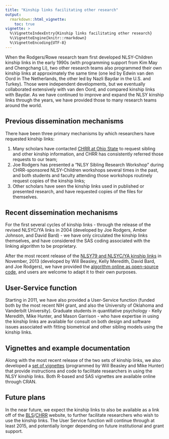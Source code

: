 ```yaml
---
title: "Kinship links facilitating other research"
output: 
  rmarkdown::html_vignette:
    toc: true
vignette: >
  %\VignetteIndexEntry{Kinship links facilitating other research}
  %\VignetteEngine{knitr::rmarkdown}
  %\VignetteEncoding{UTF-8}
---
```


When the Rodgers/Rowe research team first developed NLSY-Children kinship links in the early 1990s (with programming support from Kim May and Chengchang Li), two other research teams also programmed their own kinship links at approximately the same time (one led by Edwin van den Oord in The Netherlands, the other led by Nazli Baydar in the U.S. and Turkey).  Those were independent developments, but we eventually collaborated extensively with van den Oord, and compared kinship links with Baydar.  As we have continued to improve and expand the NLSY kinship links through the years, we have provided those to many research teams around the world.  

## Previous dissemination mechanisms
There have been three primary mechanisms by which researchers have requested kinship links:

  1. Many scholars have contacted [CHRR at Ohio State](https://www.chrr.ohio-state.edu/) to request sibling and other kinship information, and CHRR has consistently referred those requests to our team;  
  2. Joe Rodgers has presented a "NLSY Sibling Research Workshop" during CHRR-sponsored NLSY-Children workshops several times in the past, and both students and faculty attending those workshops routinely request copies of the kinship links;  
  3. Other scholars have seen the kinship links used in published or presented research, and have requested copies of the files for themselves.

## Recent dissemination mechanisms
For the first several cycles of kinship links - through the release of the revised NLSYC/YA links in 2004 (developed by Joe Rodgers, Amber Johnson, and David Bard) - we have only circulated the kinship links themselves, and have considered the SAS coding associated with the linking algorithm to be proprietary.  

After the most recent release of the [NLSY79 and NLSYC/YA kinship links](https://github.com/nlsy-links/NlsyLinks/tree/master/NlsyLinks/OutsideData) in November, 2013 (developed by Will Beasley, Kelly Meredith, David Bard, and Joe Rodgers), we have provided the [algorithm online as open-source code](https://github.com/nlsy-links/NlsyLinksDetermination), and users are welcome to adapt it to their own purposes.

## User-Service function
Starting in 2011, we have also provided a User-Service function (funded both by the most recent NIH grant, and also the University of Oklahoma and Vanderbilt University).  Graduate students in quantitative psychology - Kelly Meredith, Mike Hunter, and Mason Garrison - who have expertise in using the kinship links are available for consult on both design and software issues associated with fitting biometrical and other sibling models using the kinship links.

## Vignettes and example documentation
Along with the most recent release of the two sets of kinship links, we also developed a [set of vignettes](https://cran.r-project.org/web/packages/NlsyLinks/) (programmed by Will Beasley and Mike Hunter) that provide instructions and code to facilitate researchers in using the NLSY kinship links.  Both R-based and SAS vignettes are available online through CRAN.

## Future plans
In the near future, we expect the kinship links to also be available as a link off of the [BLS](https://www.bls.gov/)/[CHRR](https://www.chrr.ohio-state.edu/) website, to further facilitate researchers who wish to use the kinship links.  The User Service function will continue through at least 2015, and potentially longer depending on future institutional and grant support.
